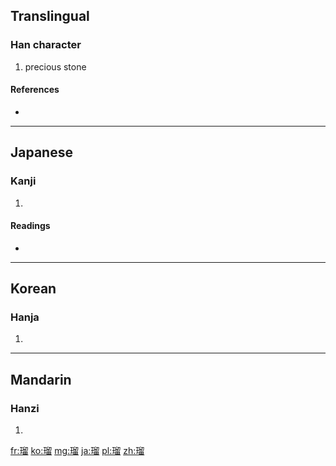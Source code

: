 ==Translingual==

===Han character===
{{Han char|rn=96|rad=玉|as=10|sn=14|four=|canj=一土竹竹田 (MGHHW)}}

# precious stone

====References====
* {{Han ref|kx=0738.190|dkj=21143|dj=1149.040|hdz=21132.040|uh=7460|ud=29792}}

----

==Japanese==

===Kanji===
{{ja-kanji|grade=|rs=玉10}}

# {{defn|Japanese|sort=玉10}}

====Readings====
* {{ja-readings|on=[[りゅう]] (ryū), [[る]] (ru)|kun=|nanori=}}

----

==Korean==

===Hanja===
{{ko-hanja|hangeul=류>유|eumhun=|rv=ryu>yu|mr=ryu>yu|y=lyu>yu}}

# {{defn|Korean|sort=玉10}}

----

==Mandarin==

===Hanzi===
{{cmn-hanzi|pin=[[liú]] ([[liu2]])|wg=liu<sup>2</sup>}}

# {{defn|Mandarin|sort=玉10}}

[[fr:瑠]]
[[ko:瑠]]
[[mg:瑠]]
[[ja:瑠]]
[[pl:瑠]]
[[zh:瑠]]